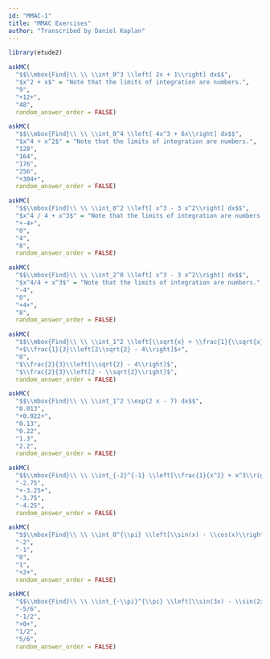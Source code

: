 ```yaml
---
id: "MMAC-1"
title: "MMAC Exercises"
author: "Transcribed by Daniel Kaplan"
---
```


```r
library(etude2)
```



```r
askMC(
  "$$\\mbox{Find}\\ \\ \\int_0^3 \\left[ 2x + 1\\right] dx$$",
  "$x^2 + x$" = "Note that the limits of integration are numbers.",
  "9",
  "+12+",
  "48",
  random_answer_order = FALSE)
```

```r
askMC(
  "$$\\mbox{Find}\\ \\ \\int_0^4 \\left[ 4x^3 + 6x\\right] dx$$",
  "$x^4 + x^2$" = "Note that the limits of integration are numbers.",
  "128",
  "164",
  "176",
  "256",
  "+304+",
  random_answer_order = FALSE)
```

```r
askMC(
  "$$\\mbox{Find}\\ \\ \\int_0^2 \\left[ x^3 - 3 x^2\\right] dx$$",
  "$x^4 / 4 + x^3$" = "Note that the limits of integration are numbers.",
  "+-4+",
  "0",
  "4",
  "8",
  random_answer_order = FALSE)
```

```r
askMC(
  "$$\\mbox{Find}\\ \\ \\int_2^0 \\left[ x^3 - 3 x^2\\right] dx$$",
  "$x^4/4 + x^3$" = "Note that the limits of integration are numbers.",
  "-4",
  "0",
  "+4+",
  "8",
  random_answer_order = FALSE)
```

```r
askMC(
  "$$\\mbox{Find}\\ \\ \\int_1^2 \\left[\\sqrt{x} + \\frac{1}{\\sqrt{x}}\\right] dx$$",
  "+$\\frac{1}{3}\\left[2\\sqrt{2} - 4\\right]$+",
  "0",
  "$\\frac{2}{3}\\left[\\sqrt{2} - 4\\right]$",
  "$\\frac{2}{3}\\left[2 - \\sqrt{2}\\right]$",
  random_answer_order = FALSE)
```

```r
askMC(
  "$$\\mbox{Find}\\ \\ \\int_1^2 \\exp(2 x - 7) dx$$",
  "0.013",
  "+0.022+",
  "0.13",
  "0.22",
  "1.3",
  "2.2",
  random_answer_order = FALSE)
```

```r
askMC(
  "$$\\mbox{Find}\\ \\ \\int_{-2}^{-1} \\left[\\frac{1}{x^2} + x^3\\right] dx$$",
  "-2.75",
  "+-3.25+",
  "-3.75",
  "-4.25",
  random_answer_order = FALSE)
```

```r
askMC(
  "$$\\mbox{Find}\\ \\ \\int_0^{\\pi} \\left[\\sin(x) - \\cos(x)\\right] dx$$",
  "-2",
  "-1",
  "0",
  "1",
  "+2+",
  random_answer_order = FALSE)
```

```r
askMC(
  "$$\\mbox{Find}\\ \\ \\int_{-\\pi}^{\\pi} \\left[\\sin(3x) - \\sin(2x)\\right] dx$$",
  "-5/6",
  "-1/2",
  "+0+",
  "1/2",
  "5/6",
  random_answer_order = FALSE)
```
